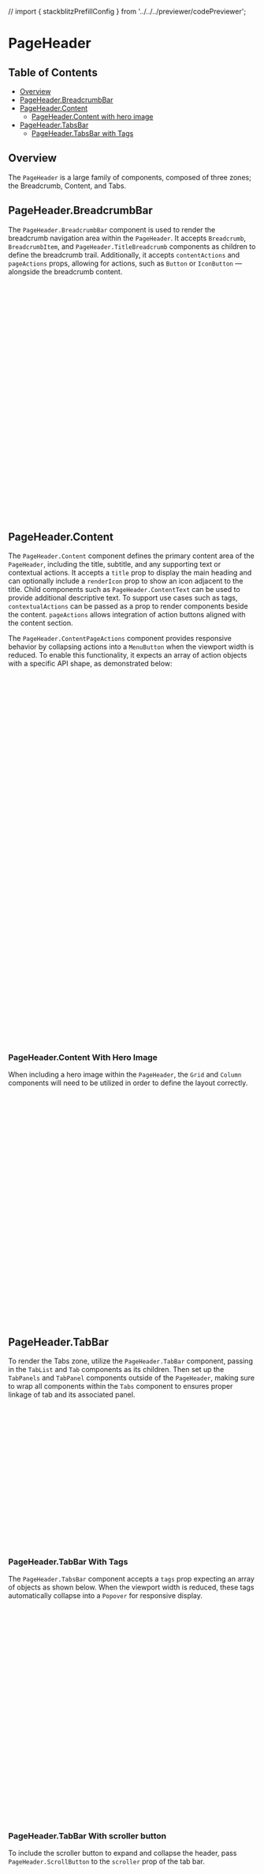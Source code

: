 // import { stackblitzPrefillConfig } from '../../../previewer/codePreviewer';

<Meta isTemplate />

# PageHeader

## Table of Contents

- [Overview](#overview)
- [PageHeader.BreadcrumbBar](#pageheaderbreadcrumbbar)
- [PageHeader.Content](#pageheadercontent)
  - [PageHeader.Content with hero image](#pageheadercontent-with-hero-image)
- [PageHeader.TabsBar](#pageheadertabsbar)
  - [PageHeader.TabsBar with Tags](#pageheadertabsbar-with-tags)

## Overview

The `PageHeader` is a large family of components, composed of three zones; the
Breadcrumb, Content, and Tabs.

<Canvas className="page-header--docs-demo" of={PageHeaderStories.Default} />

## PageHeader.BreadcrumbBar

The `PageHeader.BreadcrumbBar` component is used to render the breadcrumb
navigation area within the `PageHeader`. It accepts `Breadcrumb`,
`BreadcrumbItem`, and `PageHeader.TitleBreadcrumb` components as children to
define the breadcrumb trail. Additionally, it accepts `contentActions`
and` pageActions` props, allowing for actions, such as `Button` or `IconButton`
— alongside the breadcrumb content.

```jsx
import { Bee, Activity } from '@carbon/icons-react';

const BeeIcon = () => <Bee size={16} />;

const pageActions = (
  <Button
    renderIcon={Activity}
    iconDescription="Icon Description 1"
    hasIconOnly
    size="md"
    kind="ghost"
  />
);

const contentActions = <Button size="md">Button</Button>;

return (
  <PageHeader.Root>
    <PageHeader.BreadcrumbBar
      renderIcon={BeeIcon}
      contentActions={contentActions}
      pageActions={pageActions}
    >
      <Breadcrumb>
        <BreadcrumbItem href="/#">Breadcrumb 1</BreadcrumbItem>
        <BreadcrumbItem href="#">Breadcrumb 2</BreadcrumbItem>
        <PageHeader.TitleBreadcrumb>Title</PageHeader.TitleBreadcrumb>
      </Breadcrumb>
    </PageHeader.BreadcrumbBar>
    ...
  </PageHeader.Root>
);
```

## PageHeader.Content

<Canvas
  className="page-header--docs-demo"
  of={PageHeaderStories.ContentWithContextualActionsAndPageActions}
/>

The `PageHeader.Content` component defines the primary content area of the
`PageHeader`, including the title, subtitle, and any supporting text or
contextual actions. It accepts a `title` prop to display the main heading and
can optionally include a `renderIcon` prop to show an icon adjacent to the
title. Child components such as `PageHeader.ContentText` can be used to provide
additional descriptive text. To support use cases such as tags,
`contextualActions` can be passed as a prop to render components beside the
content. `pageActions` allows integration of action buttons aligned with the
content section.

The `PageHeader.ContentPageActions` component provides responsive behavior by
collapsing actions into a `MenuButton` when the viewport width is reduced. To
enable this functionality, it expects an array of action objects with a specific
API shape, as demonstrated below:

```jsx

const actionItems = [
  {
    // props used for both collapse menu item and non-collapsed action form
    id: 'action1',
    onClick: () => console.log(`Action 1`),
    // component to render when non-collapsed
    body: (
      <Button
        renderIcon={AiGenerate}
        iconDescription="Icon Description 1"
        hasIconOnly
        size="md"
        kind="ghost"
      />
    ),
    // props to pass to the corresponding collapsed menu item
    menuItem: {
      label: 'action 1',
    },
  },
  ...
];

return (
  <PageHeader.Root>
   ...
    <PageHeader.Content
      title="Title text"
      contextualActions={
        <>
          <Tag className="tag" type="blue" size="lg">
            Tag
          </Tag>
        </>
      }
      pageActions={
        <PageHeader.ContentPageActions
          menuButtonLabel="Actions"
          actions={actionItems}></PageHeader.ContentPageActions>
      }>
      <PageHeader.ContentText subtitle="Subtitle">
        Built for modern teams, our technology platform simplifies complexity
        with powerful APIs, real-time collaboration tools, and seamless
        integration. From deployment to monitoring, we help you ship faster,
        scale efficiently, and stay in control every step of the way.
      </PageHeader.ContentText>
    </PageHeader.Content>
  </PageHeader.Root>
)
```

### PageHeader.Content With Hero Image

<Canvas
  className="page-header--docs-demo"
  of={PageHeaderStories.ContentWithHeroImage}
/>

When including a hero image within the `PageHeader`, the `Grid` and `Column`
components will need to be utilized in order to define the layout correctly.

```jsx
import { Grid, Column } from '@carbon/react';

return (
  <PageHeader.Root>
    <Grid>
      <Column lg={8} md={4} sm={4}>
        <PageHeader.BreadcrumbBar ... />
        <PageHeader.Content ... />
      </Column>
      <Column lg={8} md={4} sm={0}>
        <PageHeader.HeroImage>
          <picture>
            <source
              srcset={image1}
              media={`(min-width: ${breakpoints.lg.width})`}
            />
            <source
              srcset={image2}
              media={`(max-width: ${breakpoints.lg.width})`}
            />
            <img
              src={image1}
              alt="a default image"
              style={{ maxWidth: '100%', height: 'auto' }}
            />
          </picture>
        </PageHeader.HeroImage>
      </Column>
    </Grid>
  </PageHeader.Root>
)

```

## PageHeader.TabBar

To render the Tabs zone, utilize the `PageHeader.TabBar` component, passing in
the `TabList` and `Tab` components as its children. Then set up the `TabPanels`
and `TabPanel` components outside of the `PageHeader`, making sure to wrap all
components within the `Tabs` component to ensures proper linkage of tab and its
associated panel.

```jsx
<Tabs>
  <PageHeader.Root>
    ...
    <PageHeader.TabBar>
      <TabList>
        <Tab>Dashboard</Tab>
        <Tab>Monitoring</Tab>
        <Tab>Activity</Tab>
        <Tab>Settings</Tab>
      </TabList>
    </PageHeader.TabBar>
  </PageHeader.Root>
  <TabPanels>
    <TabPanel>Dashboard Tab Panel</TabPanel>
    <TabPanel>Monitoring Tab Panel</TabPanel>
    <TabPanel>Activity Tab Panel</TabPanel>
    <TabPanel>Settings Tab Panel</TabPanel>
  </TabPanels>
</Tabs>
```

### PageHeader.TabBar With Tags

<Canvas
  className="page-header--docs-demo"
  of={PageHeaderStories.TabBarWithTabsAndTags}
/>

The `PageHeader.TabsBar` component accepts a `tags` prop expecting an array of
objects as shown below. When the viewport width is reduced, these tags
automatically collapse into a `Popover` for responsive display.

```jsx
const tags = [
  {
    type: 'blue',
    text: 'Tag 1',
    size: 'md',
  },
  {
    type: 'purple',
    text: 'Tag 2',
    size: 'md',
  },
];

return (
  <Tabs>
    <PageHeader.Root>
      <PageHeader.TabBar tags={tags}>
        <TabList>
          <Tab>Tab 1</Tab>
          ...
        </TabList>
      </PageHeader.TabBar>
    </PageHeader.Root>
    <TabPanels>
      <TabPanel>Tab Panel 1</TabPanel>
      ...
    </TabPanels>
  </Tabs>
);
```

### PageHeader.TabBar With scroller button

To include the scroller button to expand and collapse the header, pass
`PageHeader.ScrollButton` to the `scroller` prop of the tab bar.

```jsx
<Tabs>
  <PageHeader.Root>
    <PageHeader.TabBar tags={tags} scroller={<PageHeader.ScrollButton />}>
      <TabList>
        <Tab>Tab 1</Tab>
        ...
      </TabList>
    </PageHeader.TabBar>
  </PageHeader.Root>
  <TabPanels>
    <TabPanel>Tab Panel 1</TabPanel>
    ...
  </TabPanels>
</Tabs>
```

## Component API

<ArgTypes />

## Feedback

Help us improve this component by providing feedback, asking questions on Slack,
or updating this file on
[GitHub](https://github.com/carbon-design-system/carbon/edit/main/packages/react/src/components/PageHeader/PageHeader.mdx).
